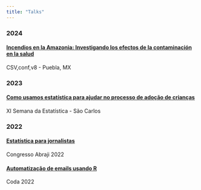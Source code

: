 ```yaml
---
title: "Talks"
---
```


### 2024

#### [Incendios en la Amazonia: Investigando los efectos de la contaminación en la salud](https://hirota.dev/csvconf2024)

CSV,conf,v8 - Puebla, MX

### 2023

#### [Como usamos estatística para ajudar no processo de adoção de crianças](https://hirota.dev/sest2023/#/title-slide)

XI Semana da Estatística - São Carlos

### 2022

#### [Estatística para jornalistas](https://hirota.dev/abraji2020/)

Congresso Abraji 2022

#### [Automatização de emails usando R](https://hirota.dev/coda2022/) 

Coda 2022
